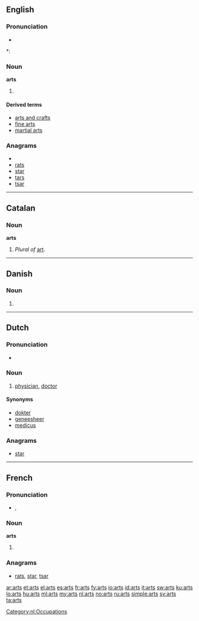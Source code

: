 ==English==

===Pronunciation===
* {{audio|en-us-arts.ogg|Audio (US)}}

*: {{rhymes|ɑː(r)ts}}

===Noun===
'''arts'''

# {{plural of|[[art]]}}

====Derived terms====
* [[arts and crafts]]
* [[fine arts]]
* [[martial arts]]

===Anagrams===
* {{alphagram|arst}}
* [[rats#English|rats]]
* [[star#English|star]]
* [[tars#English|tars]]
* [[tsar#English|tsar]]


----

==Catalan==

===Noun===
'''arts''' {{f}} {{p}}

# ''Plural of'' [[art]].

----

==Danish==

===Noun===
{{infl|da|noun form|g=c}}

# {{form of|genitive singular indefinite|art|lang=Danish}}

----

==Dutch==

===Pronunciation===
* {{audio|Nl-arts.ogg|audio}}

===Noun===
{{nl-noun|g1=m|g2=f|artsen|artsje}}

# [[physician]], [[doctor]]

====Synonyms====
* [[dokter]]
* [[geneesheer]]
* [[medicus]]

===Anagrams===
* [[star#Dutch|star]]

[[Category:nl:Occupations]]

----

==French==

===Pronunciation===
* {{IPA|/aʁ/|lang=fr}}, {{SAMPA|/aR/}}

===Noun===
'''arts''' {{m|p}}

# {{plural of|[[art#French|art]]|lang=fr}}

===Anagrams===
* [[rats#French|rats]], [[star#French|star]], [[tsar#French|tsar]]

[[ar:arts]]
[[et:arts]]
[[el:arts]]
[[es:arts]]
[[fr:arts]]
[[fy:arts]]
[[io:arts]]
[[id:arts]]
[[it:arts]]
[[sw:arts]]
[[ku:arts]]
[[lo:arts]]
[[hu:arts]]
[[ml:arts]]
[[my:arts]]
[[nl:arts]]
[[no:arts]]
[[ru:arts]]
[[simple:arts]]
[[sv:arts]]
[[ta:arts]]